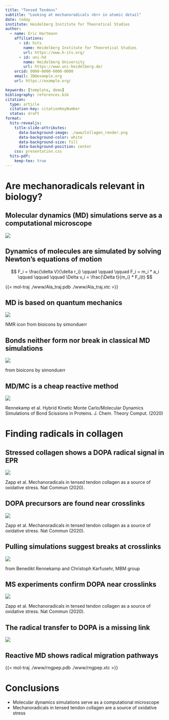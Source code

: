 ```yaml
---
title: "Tensed Tendons"
subtitle: "Looking at mechanoradicals <br> in atomic detail"
date: today
institute: Heidelberg Institute for Theoretical Studies
author:
  - name: Eric Hartmann
    affiliations:
      - id: hits
        name: Heidelberg Institute for Theoretical Studies
        url: https://www.h-its.org/
      - id: uni-hd
        name: Heidelberg University
        url: https://www.uni-heidelberg.de/
    orcid: 0000-0000-0000-0000
    email: JD@example.org
    url: https://example.org/

keywords: [template, demo]
bibliography: references.bib  
citation:
  type: article
  citation-key: citationKeyNumber
  status: draft
format:
  hits-revealjs:
    title-slide-attributes:
      data-background-image: ./www/Collagen_render.png
      data-background-color: white
      data-background-size: fill
      data-background-position: center
    css: presentation.css
  hits-pdf:
    keep-tex: true  
---
```


# {background-color='black' background-image="./www/Challenger_explosion.jpg" background-size=contain }

# Are mechanoradicals relevant in biology? {background-color='black'}

## Molecular dynamics (MD) simulations serve as a computational microscope

![](www/Comp_microscope.jpeg){fig-align="center"}

## Dynamics of molecules are simulated by solving Newton's equations of motion
$$ F_i = \frac{\delta V}{\delta r_i} \qquad \qquad \qquad F_i = m_i * a_i  \qquad \qquad \qquad   \Delta v_i = \frac{\Delta t}{m_i} * F_i(t)
$$

{{< mol-traj ./www/Ala_traj.pdb ./www/Ala_traj.xtc >}}

## MD is based on quantum mechanics

![](www/Parameterization_compr.png){fig-align="center"}

::: footer
NMR icon from bioicons by simonduerr
:::

## Bonds neither form nor break in classical MD simulations 

![](www/qmmm.svg){fig-align="center"}

::: footer
from bioicons by simonduerr
:::

## MD/MC is a cheap reactive method

![](www/KIMMDY_cycle.png){fig-align="center"}

::: footer
Rennekamp et al. Hybrid Kinetic Monte Carlo/Molecular Dynamics Simulations of Bond Scissions in Proteins. J. Chem. Theory Comput. (2020)
:::

# Finding radicals in collagen

## Stressed collagen shows a DOPA radical signal in EPR

![](www/DOPA_EPR.png){fig-align="center"}

::: footer
Zapp et al. Mechanoradicals in tensed tendon collagen as a source of oxidative stress. Nat Commun (2020).
:::

## DOPA precursors are found near crosslinks

![](www/DOPA_Modelling.png){fig-align="center"}

::: footer
Zapp et al. Mechanoradicals in tensed tendon collagen as a source of oxidative stress. Nat Commun (2020).
:::

## Pulling simulations suggest breaks at crosslinks

![](www/WhereBreak.png){fig-align="center"}

::: footer
from Benedikt Rennekamp and Christoph Karfusehr, MBM group
:::

## MS experiments confirm DOPA near crosslinks

![](www/DOPA_MS.png){fig-align="center"}

::: footer
Zapp et al. Mechanoradicals in tensed tendon collagen as a source of oxidative stress. Nat Commun (2020).
:::

## The radical transfer to DOPA is a missing link

![](www/Collagen_mechanism.png){fig-align="center"}

## Reactive MD shows radical migration pathways

{{< mol-traj ./www/rngpep.pdb ./www/rngpep.xtc >}}

# Conclusions
- Molecular dynamics simulations serve as a computational microscope
- Mechanoradicals in tensed tendon collagen are a source of oxidative stress

# {background-color="#003063" background-image="./www/Thank_you.png" background-size=contain}

